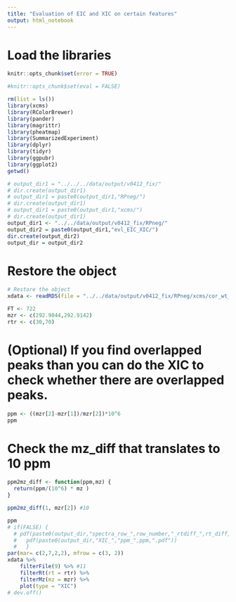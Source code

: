 ```yaml
---
title: "Evaluation of EIC and XIC on certain features"
output: html_notebook
---
```


# Load the libraries

```r
knitr::opts_chunk$set(error = TRUE)

#knitr::opts_chunk$set(eval = FALSE)
```

```r
rm(list = ls())
library(xcms)
library(RColorBrewer)
library(pander)
library(magrittr)
library(pheatmap)
library(SummarizedExperiment)
library(dplyr)
library(tidyr)
library(ggpubr)
library(ggplot2)
getwd()
```

```r
# output_dir1 = "../../../data/output/v0412_fix/"
# dir.create(output_dir1)
# output_dir1 = paste0(output_dir1,"RPneg/")
# dir.create(output_dir1)
# output_dir1 = paste0(output_dir1,"xcms/")
# dir.create(output_dir1)
output_dir1 <- "../../data/output/v0412_fix/RPneg/"
output_dir2 = paste0(output_dir1,"evl_EIC_XIC/")
dir.create(output_dir2)
output_dir = output_dir2
```


# Restore the object

```r
# Restore the object
xdata <- readRDS(file = "../../data/output/v0412_fix/RPneg/xcms/cor_wt_binSize0.02/RPneg_xcms_minFrac07_bw2_ppm1_sum_binSize0.02.rds")
```

```r
FT <- 722
mzr <- c(292.9044,292.9142)
rtr <- c(30,70)
```


# (Optional) If you find overlapped peaks than you can do the XIC to check whether there are overlapped peaks.
```r
ppm <- ((mzr[2]-mzr[1])/mzr[2])*10^6
ppm

```

# Check the mz_diff that translates to 10 ppm
```r
ppm2mz_diff <- function(ppm,mz) {
  return(ppm/(10^6) * mz )
}

ppm2mz_diff(1, mzr[2]) #10 
```

```r
ppm 
# if(FALSE) {
  # pdf(paste0(output_dir,"spectra_row_",row_number,"_rtdiff_",rt_diff,"_with_ppm_of_",ppm,"_spanning_around_the_mz.pdf"))} else {
  #   pdf(paste0(output_dir,"XIC_","ppm_",ppm,".pdf"))
  #   }
par(mar= c(2,7,2,2), mfrow = c(3, 2)) 
xdata %>%
    filterFile(9) %>% #11
    filterRt(rt = rtr) %>%
    filterMz(mz = mzr) %>%
    plot(type = "XIC")
# dev.off()
```
